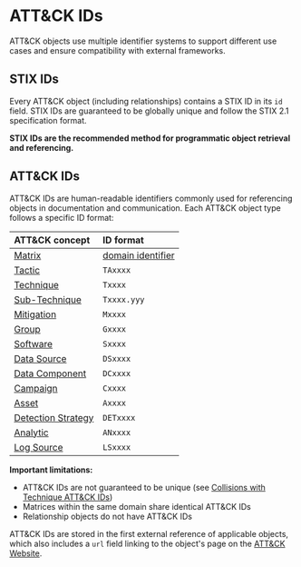 
# ATT&CK IDs

<WorkInProgressNotice />

ATT&CK objects use multiple identifier systems to support different use cases and ensure compatibility with external frameworks.

## STIX IDs

Every ATT&CK object (including relationships) contains a STIX ID in its `id` field.
STIX IDs are guaranteed to be globally unique and follow the STIX 2.1 specification format.

**STIX IDs are the recommended method for programmatic object retrieval and referencing.**

## ATT&CK IDs

ATT&CK IDs are human-readable identifiers commonly used for referencing objects in documentation and communication. Each ATT&CK object type follows a specific ID format:

| ATT&CK concept                              | ID format                               |
| :------------------------------------------ | :-------------------------------------- |
| [Matrix](#matrices)                         | [domain identifier](#domain-membership) |
| [Tactic](#tactics)                          | `TAxxxx`                                |
| [Technique](#techniques)                    | `Txxxx`                                 |
| [Sub-Technique](#sub-techniques)            | `Txxxx.yyy`                             |
| [Mitigation](#mitigations)                  | `Mxxxx`                                 |
| [Group](#groups)                            | `Gxxxx`                                 |
| [Software](#software)                       | `Sxxxx`                                 |
| [Data Source](#data-sources)                | `DSxxxx`                                |
| [Data Component](#data-components)          | `DCxxxx`                                |
| [Campaign](#campaigns)                      | `Cxxxx`                                 |
| [Asset](#assets)                            | `Axxxx`                                 |
| [Detection Strategy](#detection-strategies) | `DETxxxx`                               |
| [Analytic](#analytics)                      | `ANxxxx`                                |
| [Log Source](#log-sources)                  | `LSxxxx`                                |

**Important limitations:**

- ATT&CK IDs are not guaranteed to be unique (see [Collisions with Technique ATT&CK IDs](#collisions-with-technique-attck-ids))
- Matrices within the same domain share identical ATT&CK IDs
- Relationship objects do not have ATT&CK IDs

ATT&CK IDs are stored in the first external reference of applicable objects, which also includes a `url` field linking to the object's page on the [ATT&CK Website](https://attack.mitre.org/).

